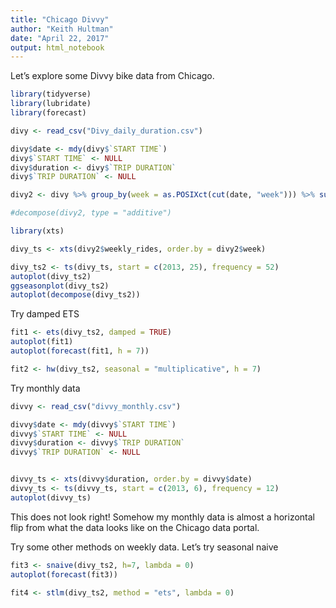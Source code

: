 ```yaml
---
title: "Chicago Divvy"
author: "Keith Hultman"
date: "April 22, 2017"
output: html_notebook
---
```


Let's explore some Divvy bike data from Chicago.

```r
library(tidyverse)
library(lubridate)
library(forecast)
```

```r
divy <- read_csv("Divy_daily_duration.csv")

divy$date <- mdy(divy$`START TIME`)
divy$`START TIME` <- NULL
divy$duration <- divy$`TRIP DURATION`
divy$`TRIP DURATION` <- NULL

divy2 <- divy %>% group_by(week = as.POSIXct(cut(date, "week"))) %>% summarise(weekly_rides = sum(duration))

#decompose(divy2, type = "additive")
```



```r
library(xts)

divy_ts <- xts(divy2$weekly_rides, order.by = divy2$week)

divy_ts2 <- ts(divy_ts, start = c(2013, 25), frequency = 52)
autoplot(divy_ts2)
ggseasonplot(divy_ts2)
autoplot(decompose(divy_ts2))
```

Try damped ETS

```r
fit1 <- ets(divy_ts2, damped = TRUE)
autoplot(fit1)
autoplot(forecast(fit1, h = 7))
```


```r
fit2 <- hw(divy_ts2, seasonal = "multiplicative", h = 7)

```

Try monthly data

```r
divvy <- read_csv("divvy_monthly.csv")

divvy$date <- mdy(divvy$`START TIME`)
divvy$`START TIME` <- NULL
divvy$duration <- divvy$`TRIP DURATION`
divvy$`TRIP DURATION` <- NULL


divvy_ts <- xts(divvy$duration, order.by = divvy$date)
divvy_ts <- ts(divvy_ts, start = c(2013, 6), frequency = 12)
autoplot(divvy_ts)
```

This does not look right! Somehow my monthly data is almost a horizontal flip from what the data looks like on the Chicago data portal.


Try some other methods on weekly data. Let's try seasonal naive

```r
fit3 <- snaive(divy_ts2, h=7, lambda = 0)
autoplot(forecast(fit3))
```
```r
fit4 <- stlm(divy_ts2, method = "ets", lambda = 0)
```


